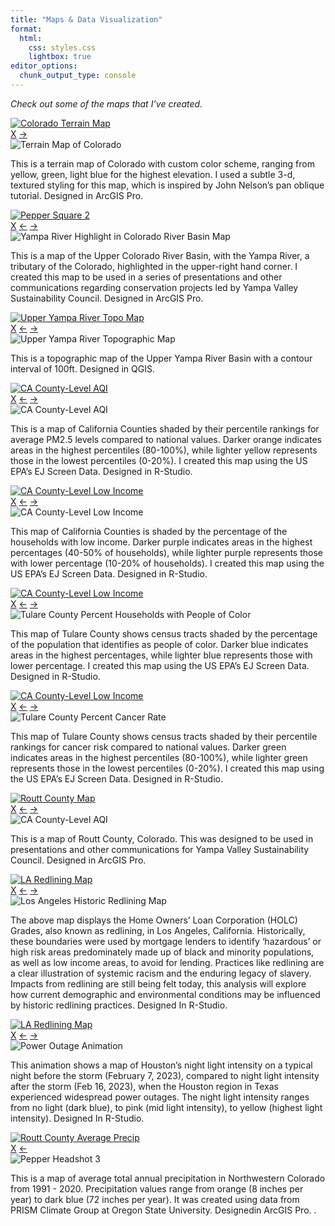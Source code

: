 ```yaml
---
title: "Maps & Data Visualization"
format:
  html:
    css: styles.css
    lightbox: true
editor_options: 
  chunk_output_type: console
---
```





*Check out some of the maps that I've created.*

::: {.gallery}

<!-- Colorado Terrain Map -->
<a href="#pepper1" class="lightbox-thumbnail">
  ![Colorado Terrain Map](data-viz/images/RM_Co_T.png){.thumbnail}
</a>
<div id="pepper1" class="lightbox">
  <a href="#" class="close">X</a>
  <a href="#pepper2" class="next">→</a>
  <div class="overlay"></div> <!-- Overlay Background -->
  <img src="data-viz/images/RM_Co.png" alt="Terrain Map of Colorado">
  <p>This is a terrain map of Colorado with custom color scheme, ranging from yellow, green, light blue for the highest elevation. I used a subtle 3-d, textured styling for this map, which is inspired by John Nelson's pan oblique tutorial. Designed in ArcGIS Pro.</p>
</div>

<!-- Colorado River Basin-->
<a href="#pepper2" class="lightbox-thumbnail">
  ![Pepper Square 2](data-viz/images/CRB_T.png){.thumbnail}
</a>
<div id="pepper2" class="lightbox">
  <a href="#" class="close">X</a>
  <a href="#pepper1" class="prev">←</a>
  <a href="#pepper3" class="next">→</a>
  <div class="overlay"></div> <!-- Overlay Background -->
  <img src="data-viz/images/CRB.png" alt="Yampa River Highlight in Colorado River Basin Map">
  <p>This is a map of the Upper Colorado River Basin, with the Yampa River, a tributary of the Colorado, highlighted in the upper-right hand corner. I created this map to be used in a series of presentations and other communications regarding conservation projects led by Yampa Valley Sustainability Council. Designed in ArcGIS Pro.</p>
</div>

<!-- Upper Yampa River Topo Map -->
<a href="#pepper3" class="lightbox-thumbnail">
  ![Upper Yampa River Topo Map](data-viz/images/UY_T.png){.thumbnail}
</a>
<div id="pepper3" class="lightbox">
  <a href="#" class="close">X</a>
  <a href="#pepper2" class="prev">←</a>
  <a href="#pepper4" class="next">→</a>
  <div class="overlay"></div> <!-- Overlay Background -->
  <img src="data-viz/images/UY.png" alt="Upper Yampa River Topographic Map">
  <p>This is a topographic map of the Upper Yampa River Basin with a contour interval of 100ft. Designed in QGIS.</p>
</div>

<!-- CA County-Level AQI -->
<a href="#pepper4" class="lightbox-thumbnail">
  ![CA County-Level AQI](data-viz/images/CA_AQI_T.png){.thumbnail}
</a>
<div id="pepper4" class="lightbox">
  <a href="#" class="close">X</a>
  <a href="#pepper3" class="prev">←</a>
  <a href="#pepper5" class="next">→</a>
  <div class="overlay"></div> <!-- Overlay Background -->
  <img src="data-viz/images/CA_AQI.png" alt="CA County-Level AQI">
  <p>This is a map of California Counties shaded by their percentile rankings for average PM2.5 levels compared to national values. Darker orange indicates areas in the highest percentiles (80-100%), while lighter yellow represents those in the lowest percentiles (0-20%). I created this map using the US EPA's EJ Screen Data. Designed in R-Studio.</p>
</div>


<!-- CA County-Level Low Income -->
<a href="#pepper5" class="lightbox-thumbnail">
  ![CA County-Level Low Income](data-viz/images/CA_LowInc_T.png){.thumbnail}
</a>
<div id="pepper5" class="lightbox">
  <a href="#" class="close">X</a>
  <a href="#pepper4" class="prev">←</a>
    <a href="#pepper6" class="next">→</a>
  <div class="overlay"></div> <!-- Overlay Background -->
  <img src="data-viz/images/CA_LowInc.png" alt="CA County-Level Low Income">
  <p>This map of California Counties is shaded by the percentage of the households with low income. Darker purple indicates areas in the highest percentages (40-50% of households), while lighter purple represents those with lower percentage (10-20% of households). I created this map using the US EPA's EJ Screen Data. Designed in R-Studio.</p>
</div>

<!-- Tulare County POC -->
<a href="#pepper6" class="lightbox-thumbnail">
  ![CA County-Level Low Income](data-viz/images/Tulare_POC_T.png){.thumbnail}
</a>
<div id="pepper6" class="lightbox">
  <a href="#" class="close">X</a>
  <a href="#pepper5" class="prev">←</a>
    <a href="#pepper7" class="next">→</a>
  <div class="overlay"></div> <!-- Overlay Background -->
  <img src="data-viz/images/Tulare_POC.png" alt="Tulare County Percent Households with People of Color">
  <p>This map of Tulare County shows census tracts shaded by the percentage of the population that identifies as people of color. Darker blue indicates areas in the highest percentages, while lighter blue represents those with lower percentage. I created this map using the US EPA's EJ Screen Data. Designed in R-Studio.</p>
</div>

<!-- Tulare County Cancer -->
<a href="#pepper7" class="lightbox-thumbnail">
  ![CA County-Level Low Income](data-viz/images/Tulare_Cancer_T.png){.thumbnail}
</a>
<div id="pepper7" class="lightbox">
  <a href="#" class="close">X</a>
  <a href="#pepper6" class="prev">←</a>
    <a href="#pepper8" class="next">→</a>
  <div class="overlay"></div> <!-- Overlay Background -->
  <img src="data-viz/images/Tulare_Cancer.png" alt="Tulare County Percent Cancer Rate">
  <p>This map of Tulare County shows census tracts shaded by their percentile rankings for cancer risk compared to national values. Darker green indicates areas in the highest percentiles (80-100%), while lighter green represents those in the lowest percentiles (0-20%). I created this map using the US EPA's EJ Screen Data. Designed in R-Studio.</p>
</div>

<!-- Routt County Map -->
<a href="#pepper8" class="lightbox-thumbnail">
  ![Routt County Map](data-viz/images/RC_T.png){.thumbnail}
</a>
<div id="pepper8" class="lightbox">
  <a href="#" class="close">X</a>
  <a href="#pepper7" class="prev">←</a>
    <a href="#pepper9" class="next">→</a>
  <div class="overlay"></div> <!-- Overlay Background -->
  <img src="data-viz/images/RC_T.png" alt="CA County-Level AQI">
  <p>This is a map of Routt County, Colorado. This was designed to be used in presentations and other communications for Yampa Valley Sustainability Council. Designed in ArcGIS Pro.</p>
</div>

<!-- HOLC -->
<a href="#pepper9" class="lightbox-thumbnail">
  ![LA Redlining Map](data-viz/images/HOLC_T.png){.thumbnail}
</a>
<div id="pepper9" class="lightbox">
  <a href="#" class="close">X</a>
  <a href="#pepper8" class="prev">←</a>
    <a href="#pepper10" class="next">→</a>
  <div class="overlay"></div> <!-- Overlay Background -->
  <img src="data-viz/images/HOLC.png" alt="Los Angeles Historic Redlining Map">
  <p>The above map displays the Home Owners’ Loan Corporation (HOLC) Grades, also known as redlining, in Los Angeles, California. Historically, these boundaries were used by mortgage lenders to identify ‘hazardous’ or high risk areas predominately made up of black and minority populations, as well as low income areas, to avoid for lending. Practices like redlining are a clear illustration of systemic racism and the enduring legacy of slavery. Impacts from redlining are still being felt today, this analysis will explore how current demographic and environmental conditions may be influenced by historic redlining practices. Designed In R-Studio.</p>
</div>

<!-- Power Outage -->
<a href="#pepper10" class="lightbox-thumbnail">
  ![LA Redlining Map](data-viz/images/outage_t.png){.thumbnail}
</a>
<div id="pepper10" class="lightbox">
  <a href="#" class="close">X</a>
  <a href="#pepper9" class="prev">←</a>
    <a href="#pepper11" class="next">→</a>
  <div class="overlay"></div> <!-- Overlay Background -->
  <img src="data-viz/images/outage.gif" alt="Power Outage Animation" loop="true">
  <p>This animation shows a map of Houston's night light intensity on a typical night before the storm (February 7, 2023), compared to night light intensity after the storm (Feb 16, 2023), when the Houston region in Texas experienced widespread power outages. The night light intensity ranges from no light (dark blue), to pink (mid light intensity), to yellow (highest light intensity). Designed In R-Studio.</p>
</div>

<!-- Routt County Average Precip -->
<a href="#pepper11" class="lightbox-thumbnail">
  ![Routt County Average Precip](data-viz/images/AvgPrecip_T.png){.thumbnail}
</a>
<div id="pepper11" class="lightbox">
  <a href="#" class="close">X</a>
  <a href="#pepper10" class="prev">←</a>
  <div class="overlay"></div> <!-- Overlay Background -->
  <img src="data-viz/images/AvgPrecip.png" alt="Pepper Headshot 3">
  <p>This is a map of average total annual precipitation in Northwestern Colorado from 1991 - 2020. Precipitation values range from orange (8 inches per year) to dark blue (72 inches per year). It was created using data from PRISM Climate Group at Oregon State University. Designedin ArcGIS Pro.
.</p>
</div>
:::